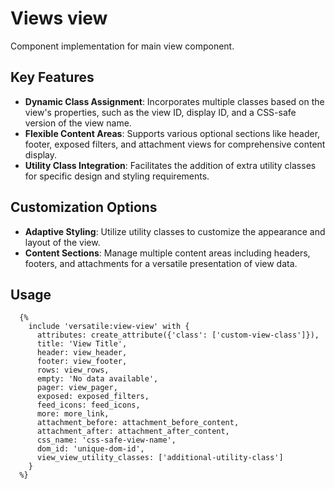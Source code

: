 # Views view

Component implementation for main view component.

## Key Features

- **Dynamic Class Assignment**: Incorporates multiple classes based on the view's properties, such as the view ID, display ID, and a CSS-safe version of the view name.
- **Flexible Content Areas**: Supports various optional sections like header, footer, exposed filters, and attachment views for comprehensive content display.
- **Utility Class Integration**: Facilitates the addition of extra utility classes for specific design and styling requirements.

## Customization Options

- **Adaptive Styling**: Utilize utility classes to customize the appearance and layout of the view.
- **Content Sections**: Manage multiple content areas including headers, footers, and attachments for a versatile presentation of view data.

## Usage

```twig
  {%
    include 'versatile:view-view' with {
      attributes: create_attribute({'class': ['custom-view-class']}),
      title: 'View Title',
      header: view_header,
      footer: view_footer,
      rows: view_rows,
      empty: 'No data available',
      pager: view_pager,
      exposed: exposed_filters,
      feed_icons: feed_icons,
      more: more_link,
      attachment_before: attachment_before_content,
      attachment_after: attachment_after_content,
      css_name: 'css-safe-view-name',
      dom_id: 'unique-dom-id',
      view_view_utility_classes: ['additional-utility-class']
    }
  %}
```
